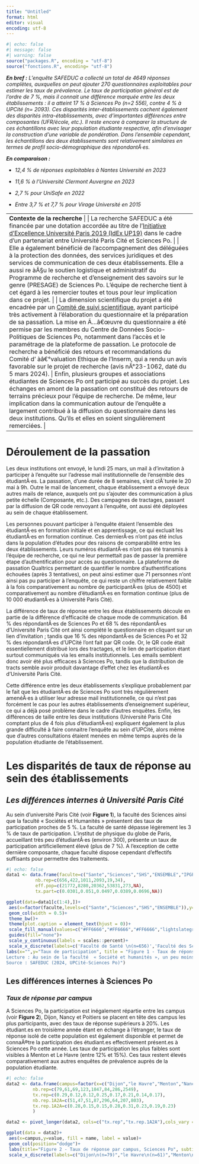 ```yaml
---
title: "Untitled"
format: html
editor: visual
encoding: utf-8
---
```


```r
#| echo: false 
#| message: false 
#| warning: false 
source("packages.R", encoding = "utf-8")
source("fonctions.R", encoding= "utf-8")
```

***En bref :** L'enquête SAFEDUC a collecté un total de 4649 réponses complètes, auxquelles on peut ajouter 270 questionnaires exploitables pour estimer les taux de prévalence. Le taux de participation général est de l'ordre de 7 %, mais il connait une différence marquée entre les deux établissements : il a atteint 17 % à Sciences Po (n=2 556), contre 4 % à UPCité (n= 2093). Ces disparités inter-établissements cachent également des disparités intra-établissements, avec d'importantes différences entre composantes (UFR/école, etc.). Il reste encore à comparer la structure de ces échantillons avec leur population étudiante respective, afin d'envisager la construction d'une variable de pondération. Dans l'ensemble cependant, les échantillons des deux établissements sont relativement similaires en termes de profil socio-démographique des répondantÂ·es.*

***En comparaison :***

-   *12,4 % de réponses exploitables à Nantes Université en 2023*

-   *11,6 % à l'Université Clermont Auvergne en 2023*

-   *2,7 % pour UniSafe en 2022*

-   *Entre 3,7 % et 7,7 % pour Virage Université en 2015*

|                                                                                                                                                                                                                                                                                                                                                                                                                                                                                                                                                                                                                                                                                                                                                                                                                                                                                                                                                                                                                                                                                                                                                                                                                                                                                                                                                                                                                                                                                                                                                                                                                                                                                                                                                                                                                                                                                                                                                  |
|------------------------------------------------------------------------|
| **Contexte de la recherche** \| \| La recherche SAFEDUC a été financée par une dotation accordée au titre de l'[Initiative d'Excellence Université Paris 2019 (IdEx UP19)](https://u-paris.fr/idex-universite-paris/) dans le cadre d'un partenariat entre Université Paris Cité et Sciences Po. \| \| Elle a également bénéficié de l'accompagnement des déléguées à la protection des données, des services juridiques et des services de communication de ces deux établissements. Elle a aussi re àÂ§u le soutien logistique et administratif du Programme de recherche et d'enseignement des savoirs sur le genre (PRESAGE) de Sciences Po. L'équipe de recherche tient à cet égard à les remercier toutes et tous pour leur implication dans ce projet. \| \| La dimension scientifique du projet a été encadrée par un [Comité de suivi scientifique](https://www.sciencespo.fr/gender-studies/sites/sciencespo.fr.gender-studies/files/Organisation-SAFEDUC-FR.pdf), ayant participé très activement à l'élaboration du questionnaire et la préparation de sa passation. La mise en Ã…â€œuvre du questionnaire a été permise par les membres du Centre de Données Socio-Politiques de Sciences Po, notamment dans l'accès et le paramétrage de la plateforme de passation. Le protocole de recherche a bénéficié des retours et recommandations du Comité d' àâ€°valuation Ethique de l'Inserm, qui a rendu un avis favorable sur le projet de recherche (avis nÂ°23-1062, daté du 5 mars 2024). \| Enfin, plusieurs groupes et associations étudiantes de Sciences Po ont participé au succès du projet. Les échanges en amont de la passation ont constitué des retours de terrains précieux pour l'équipe de recherche. De même, leur implication dans la communication autour de l'enquête a largement contribué à la diffusion du questionnaire dans les deux institutions. Qu'ils et elles en soient singulièrement remerciées. \| |

# Déroulement de la passation

Les deux institutions ont envoyé, le lundi 25 mars, un mail à d'invitation à participer à l'enquête sur l'adresse mail institutionnelle de l'ensemble des étudiantÂ·es. La passation, d'une durée de 8 semaines, s'est clÃ´turée le 20 mai à 9h. Outre le mail de lancement, chaque établissement a envoyé deux autres mails de relance, auxquels ont pu s'ajouter des communication à plus petite échelle (Composante, etc.). Des campagnes de tractages, passant par la diffusion de QR code renvoyant à l'enquête, ont aussi été déployées au sein de chaque établissement.

Les personnes pouvant participer à l'enquête étaient l'ensemble des étudiantÂ·es en formation initiale et en apprentissage, ce qui excluait les étudiantÂ·es en formation continue. Ces dernierÂ·es n'ont pas été inclus dans la population d'études pour des raisons de comparabilité entre les deux établissements. Leurs numéros étudiantÂ·es n'ont pas été transmis à l'équipe de recherche, ce qui ne leur permettait pas de passer la première étape d'authentification pour accès au questionnaire. La plateforme de passation Qualtrics permettant de quantifier le nombre d'authentifications échouées (après 3 tentatives), on peut ainsi estimer que 71 personnes n'ont ainsi pas pu participer à l'enquête, ce qui reste un chiffre relativement faible à la fois comparativement au nombre de participantÂ·es (plus de 4500) et comparativement au nombre d'étudiantÂ·es en formation continue (plus de 10 000 étudiantÂ·es à Université Paris Cité).

La différence de taux de réponse entre les deux établissements découle en partie de la différence d'efficacité de chaque mode de communication. 84 % des répondantÂ·es de Sciences Po et 68 % des répondantÂ·es d'Université Paris Cité ont ainsi complété le questionnaire en cliquant sur un lien d'invitation ; tandis que 16 % des répondantÂ·es de Sciences Po et 32 % des répondantÂ·es d'UPCité l'ont fait par QR code. Or, le QR code était essentiellement distribué lors des tractages, et le lien de participation étant surtout communiqués via les emails institutionnels. Les emails semblent donc avoir été plus efficaces à Sciences Po, tandis que la distribution de tracts semble avoir produit davantage d'effet chez les étudiantÂ·es d'Université Paris Cité.

Cette différence entre les deux établissements s'explique probablement par le fait que les étudiantÂ·es de Sciences Po sont très régulièrement amenéÂ·es à utiliser leur adresse mail institutionnelle, ce qui n'est pas forcément le cas pour les autres établissements d'enseignement supérieur, ce qui a déjà posé problème dans le cadre d'autres enquêtes. Enfin, les différences de taille entre les deux institutions (Université Paris Cité comptant plus de 4 fois plus d'étudiantÂ·es) expliquent également la plus grande difficulté à faire connaitre l'enquête au sein d'UPCité, alors même que d'autres consultations étaient menées en même temps auprès de la population étudiante de l'établissement.

# Les disparités de taux de réponse au sein des établissements

## *Les différences internes à Université Paris Cité*

Au sein d'université Paris Cité (voir **Figure 1**), la faculté des Sciences ainsi que la faculté « Sociétés et Humanités » présentent des taux de participation proches de 5 %. La faculté de santé dépasse légèrement les 3 % de taux de participation. L'institut de physique du globe de Paris, accueillant très peu d'étudiantÂ·es (environ 300), présente un taux de participation artificiellement élevé (plus de 7 %). A l'exception de cette dernière composante, chaque faculté dispose cependant d'effectifs suffisants pour permettre des traitements.

```r
#| echo: false
data1 <- data.frame(faculte=c("Sante","Sciences","SHS","ENSEMBLE","IPGP","Refus"),
           nb.rep=c(656,422,1011,2093,19,34),
           eff.pop=c(21772,8280,20362,53831,273,NA),
           tx.part=c(0.0301,0.051,0.0497,0.0389,0.0696,NA))

ggplot(data=data1[c(1:4),])+
 aes(x=factor(faculte,levels=c("Sante","Sciences","SHS","ENSEMBLE")),y=tx.part, fill = factor(faculte,levels=c("Sante","Sciences","SHS","ENSEMBLE")))+
 geom_col(width = 0.5)+
 theme_bw()+
 theme(plot.caption = element_text(hjust = 0))+
 scale_fill_manual(values=c("#FF6666","#FF6666","#FF6666","lightslategrey"))+
 guides(fill="none")+
 scale_y_continuous(labels = scales::percent)+
 scale_x_discrete(labels=c('Faculté de Santé \n(n=656)','Faculté des Sciences \n(n=422)','Faculté Sociétés \net Humanités \n(n=1011)','Ensemble \n(n=2093)'))+
labs(x="",y="Taux de participation", title = "Figure 1 - Taux de réponse par Faculté, Université Paris Cité", caption = "Champ : EtudiantÂ·es d'Université Paris Cité ayant terminé le questionnaire (n = 2 093)\n
Lecture : Au sein de la faculté  « Société et humanités », un peu moins de 5 % des étudiantÂ·es ont complété un questionnaire.\n
Source : SAFEDUC (2024, UPCité-Sciences Po)")
```

## **Les différences internes à Sciences Po**

### *Taux de réponse par campus*

A Sciences Po, la participation est inégalement répartie entre les campus (voir **Figure 2**), Dijon, Nancy et Poitiers se placent en tête des campus les plus participants, avec des taux de réponse supérieurs à 20%. Les étudiant.es en troisième année étant en échange à l'étranger, le taux de réponse isolé de cette population est également disponible et permet de connaÃ®tre la participation des étudiant.es effectivement présent.es à Sciences Po cette année. Les taux de participation les plus faibles sont visibles à Menton et Le Havre (entre 12% et 15%). Ces taux restent élevés comparativement aux autres enquêtes de prévalence auprès de la population étudiante.

```r
#| echo: false
data2 <- data.frame(campus=factor(x=c("Dijon","le Havre","Menton","Nancy","Paris","Poitiers","Reims","Ensemble"),levels=c("Dijon","le Havre","Menton","Nancy","Paris","Poitiers","Reims","Ensemble")),
          nb.rep=c(79,61,69,123,1847,84,286,2549),
          tx.rep=c(0.29,0.12,0.12,0.25,0.17,0.21,0.14,0.17),
          nb.rep.1A2A=c(51,47,51,87,296,64,207,803),
          tx.rep.1A2A=c(0.28,0.15,0.15,0.28,0.31,0.23,0.19,0.23)
          )

data2 <- pivot_longer(data2, cols=c("tx.rep","tx.rep.1A2A"),cols_vary = "fastest")

ggplot(data = data2)+
 aes(x=campus,y=value, fill = name, label = value)+
 geom_col(position="dodge")+
 labs(title="Figure 2 - Taux de réponse par campus, Sciences Po", subtitle="(avec focale sur la 1re et 2e année",x="",y="Pourcentage")+
 scale_x_discrete(labels=c("Dijon\n(n=79)","le Havre\n(n=61)","Menton\n(n=69)","Nancy\n(n=123)","Paris\n(n=1847)","Poitiers\n(n=84)","Reims\n(n=286)","Ensemble\n(n=2549)"))
```
